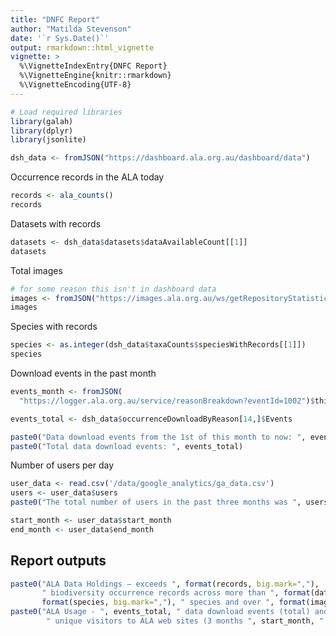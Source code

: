 ```yaml
---
title: "DNFC Report"
author: "Matilda Stevenson"
date: '`r Sys.Date()`'
output: rmarkdown::html_vignette
vignette: >
  %\VignetteIndexEntry{DNFC Report}
  %\VignetteEngine{knitr::rmarkdown}
  %\VignetteEncoding{UTF-8}
---
```

```r
# Load required libraries
library(galah)
library(dplyr)
library(jsonlite)
```


```r
dsh_data <- fromJSON("https://dashboard.ala.org.au/dashboard/data")
```

Occurrence records in the ALA today
```r
records <- ala_counts()
records
```

Datasets with records
```r
datasets <- dsh_data$datasets$dataAvailableCount[[1]]
datasets
```

Total images
```r
# for some reason this isn't in dashboard data
images <- fromJSON("https://images.ala.org.au/ws/getRepositoryStatistics")$imageCount
images
```


Species with records
```r
species <- as.integer(dsh_data$taxaCounts$speciesWithRecords[[1]])
species
```

Download events in the past month
```r
events_month <- fromJSON(
  "https://logger.ala.org.au/service/reasonBreakdown?eventId=1002")$thisMonth$events

events_total <- dsh_data$occurrenceDownloadByReason[14,]$Events

paste0("Data download events from the 1st of this month to now: ", events_month)
paste0("Total data download events: ", events_total)
```

Number of users per day
```r
user_data <- read.csv('/data/google_analytics/ga_data.csv')
users <- user_data$users
paste0("The total number of users in the past three months was ", users)

start_month <- user_data$start_month
end_month <- user_data$end_month
```

## Report outputs
```r
paste0("ALA Data Holdings – exceeds ", format(records, big.mark=","),
       " biodiversity occurrence records across more than ", format(datasets, big.mark=","), " datasets for ",
       format(species, big.mark=","), " species and over ", format(images, big.mark=","), " images")
paste0("ALA Usage - ", events_total, " data download events (total) and ", format("{Insert GA data here}", big.mark=","),
        " unique visitors to ALA web sites (3 months ", start_month, " - ", end_month, ")")
```
